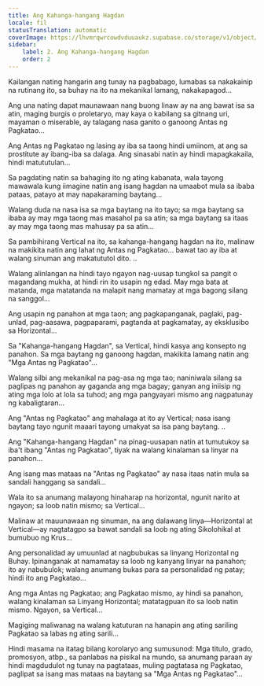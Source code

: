 ```yaml
---
title: Ang Kahanga-hangang Hagdan
locale: fil
statusTranslation: automatic
coverImage: https://lhvmrqwrcowdvduuaukz.supabase.co/storage/v1/object/public/strapi-uploads/small_cover-tratado-de-psicologia-revolucionaria.webp-5e15e1cec4e0ebebcde5d7fc7565d8fd.webp
sidebar:
    label: 2. Ang Kahanga-hangang Hagdan
    order: 2
---
```

Kailangan nating hangarin ang tunay na pagbabago, lumabas sa nakakainip na rutinang ito, sa buhay na ito na mekanikal lamang, nakakapagod...

Ang una nating dapat maunawaan nang buong linaw ay na ang bawat isa sa atin, maging burgis o proletaryo, may kaya o kabilang sa gitnang uri, mayaman o miserable, ay talagang nasa ganito o ganoong Antas ng Pagkatao...

Ang Antas ng Pagkatao ng lasing ay iba sa taong hindi umiinom, at ang sa prostitute ay ibang-iba sa dalaga. Ang sinasabi natin ay hindi mapagkakaila, hindi matututulan...

Sa pagdating natin sa bahaging ito ng ating kabanata, wala tayong mawawala kung iimagine natin ang isang hagdan na umaabot mula sa ibaba pataas, patayo at may napakaraming baytang...

Walang duda na nasa isa sa mga baytang na ito tayo; sa mga baytang sa ibaba ay may mga taong mas masahol pa sa atin; sa mga baytang sa itaas ay may mga taong mas mahusay pa sa atin...

Sa pambihirang Vertical na ito, sa kahanga-hangang hagdan na ito, malinaw na makikita natin ang lahat ng Antas ng Pagkatao... bawat tao ay iba at walang sinuman ang makatututol dito. ..

Walang alinlangan na hindi tayo ngayon nag-uusap tungkol sa pangit o magandang mukha, at hindi rin ito usapin ng edad. May mga bata at matanda, mga matatanda na malapit nang mamatay at mga bagong silang na sanggol...

Ang usapin ng panahon at mga taon; ang pagkapanganak, paglaki, pag-unlad, pag-aasawa, pagpaparami, pagtanda at pagkamatay, ay eksklusibo sa Horizontal...

Sa "Kahanga-hangang Hagdan", sa Vertical, hindi kasya ang konsepto ng panahon. Sa mga baytang ng ganoong hagdan, makikita lamang natin ang "Mga Antas ng Pagkatao"...

Walang silbi ang mekanikal na pag-asa ng mga tao; naniniwala silang sa paglipas ng panahon ay gaganda ang mga bagay; ganyan ang iniisip ng ating mga lolo at lola sa tuhod; ang mga pangyayari mismo ang nagpatunay ng kabaligtaran...

Ang "Antas ng Pagkatao" ang mahalaga at ito ay Vertical; nasa isang baytang tayo ngunit maaari tayong umakyat sa isa pang baytang. ..

Ang "Kahanga-hangang Hagdan" na pinag-uusapan natin at tumutukoy sa iba't ibang "Antas ng Pagkatao", tiyak na walang kinalaman sa linyar na panahon...

Ang isang mas mataas na "Antas ng Pagkatao" ay nasa itaas natin mula sa sandali hanggang sa sandali...

Wala ito sa anumang malayong hinaharap na horizontal, ngunit narito at ngayon; sa loob natin mismo; sa Vertical...

Malinaw at mauunawaan ng sinuman, na ang dalawang linya—Horizontal at Vertical—ay nagtatagpo sa bawat sandali sa loob ng ating Sikolohikal at bumubuo ng Krus...

Ang personalidad ay umuunlad at nagbubukas sa linyang Horizontal ng Buhay. Ipinanganak at namamatay sa loob ng kanyang linyar na panahon; ito ay nabubulok; walang anumang bukas para sa personalidad ng patay; hindi ito ang Pagkatao...

Ang mga Antas ng Pagkatao; ang Pagkatao mismo, ay hindi sa panahon, walang kinalaman sa Linyang Horizontal; matatagpuan ito sa loob natin mismo. Ngayon, sa Vertical...

Magiging maliwanag na walang katuturan na hanapin ang ating sariling Pagkatao sa labas ng ating sarili...

Hindi masama na itatag bilang korolaryo ang sumusunod: Mga titulo, grado, promosyon, atbp., sa panlabas na pisikal na mundo, sa anumang paraan ay hindi magdudulot ng tunay na pagtataas, muling pagtatasa ng Pagkatao, paglipat sa isang mas mataas na baytang sa "Mga Antas ng Pagkatao"...

